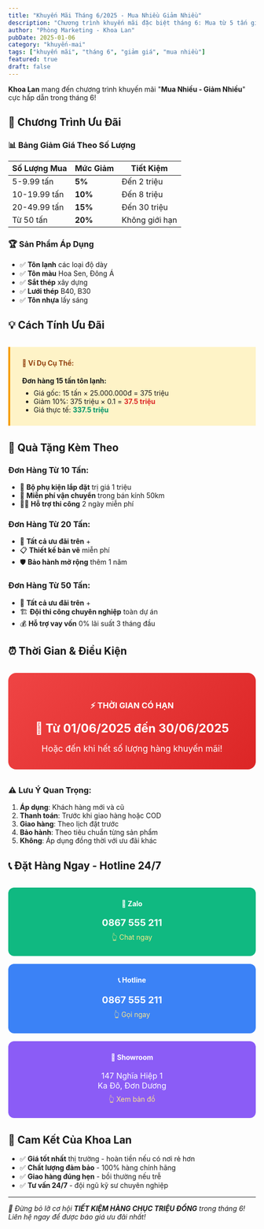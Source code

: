```yaml
---
title: "Khuyến Mãi Tháng 6/2025 - Mua Nhiều Giảm Nhiều"
description: "Chương trình khuyến mãi đặc biệt tháng 6: Mua từ 5 tấn giảm 5%, từ 10 tấn giảm 10%. Áp dụng cho tất cả sản phẩm tôn sắt thép."
author: "Phòng Marketing - Khoa Lan"
pubDate: 2025-01-06
category: "khuyến-mai"
tags: ["khuyến mãi", "tháng 6", "giảm giá", "mua nhiều"]
featured: true
draft: false
---
```



**Khoa Lan** mang đến chương trình khuyến mãi "**Mua Nhiều - Giảm Nhiều**" cực hấp dẫn trong tháng 6!

## 🎯 Chương Trình Ưu Đãi

### 📊 Bảng Giảm Giá Theo Số Lượng

| Số Lượng Mua | Mức Giảm | Tiết Kiệm |
|--------------|----------|-----------|
| 5-9.99 tấn | **5%** | Đến 2 triệu |
| 10-19.99 tấn | **10%** | Đến 8 triệu |
| 20-49.99 tấn | **15%** | Đến 30 triệu |
| Từ 50 tấn | **20%** | Không giới hạn |

### 🏆 Sản Phẩm Áp Dụng

- ✅ **Tôn lạnh** các loại độ dày
- ✅ **Tôn màu** Hoa Sen, Đông Á
- ✅ **Sắt thép** xây dựng
- ✅ **Lưới thép** B40, B30
- ✅ **Tôn nhựa** lấy sáng

## 💡 Cách Tính Ưu Đãi

<div style="background: #fef3c7; border-left: 4px solid #f59e0b; padding: 1.5rem; margin: 2rem 0;">
  <h4 style="color: #92400e; margin-top: 0;">📝 Ví Dụ Cụ Thể:</h4>
  <p style="margin-bottom: 0.5rem;"><strong>Đơn hàng 15 tấn tôn lạnh:</strong></p>
  <ul style="margin: 0;">
    <li>Giá gốc: 15 tấn × 25.000.000đ = 375 triệu</li>
    <li>Giảm 10%: 375 triệu × 0.1 = <strong style="color: #dc2626;">37.5 triệu</strong></li>
    <li>Giá thực tế: <strong style="color: #059669;">337.5 triệu</strong></li>
  </ul>
</div>

## 🎁 Quà Tặng Kèm Theo

### Đơn Hàng Từ 10 Tấn:
- 🔧 **Bộ phụ kiện lắp đặt** trị giá 1 triệu
- 🚚 **Miễn phí vận chuyển** trong bán kính 50km
- 👨‍🔧 **Hỗ trợ thi công** 2 ngày miễn phí

### Đơn Hàng Từ 20 Tấn:
- 🎯 **Tất cả ưu đãi trên** +
- 📋 **Thiết kế bản vẽ** miễn phí
- 🛡️ **Bảo hành mở rộng** thêm 1 năm

### Đơn Hàng Từ 50 Tấn:
- 🌟 **Tất cả ưu đãi trên** +
- 🏗️ **Đội thi công chuyên nghiệp** toàn dự án
- 💰 **Hỗ trợ vay vốn** 0% lãi suất 3 tháng đầu

## ⏰ Thời Gian & Điều Kiện

<div style="background: linear-gradient(135deg, #ef4444 0%, #dc2626 100%); color: white; padding: 2rem; border-radius: 1rem; text-align: center; margin: 2rem 0;">
  <h3 style="color: white; margin-bottom: 1rem;">⚡ THỜI GIAN CÓ HẠN</h3>
  <p style="font-size: 1.5rem; font-weight: bold; margin: 1rem 0;">
    📅 Từ 01/06/2025 đến 30/06/2025
  </p>
  <p style="margin: 0; font-size: 1.1rem;">
    Hoặc đến khi hết số lượng hàng khuyến mãi!
  </p>
</div>

### ⚠️ Lưu Ý Quan Trọng:

1. **Áp dụng**: Khách hàng mới và cũ
2. **Thanh toán**: Trước khi giao hàng hoặc COD
3. **Giao hàng**: Theo lịch đặt trước
4. **Bảo hành**: Theo tiêu chuẩn từng sản phẩm
5. **Không**: Áp dụng đồng thời với ưu đãi khác

## 📞 Đặt Hàng Ngay - Hotline 24/7

<div style="display: grid; grid-template-columns: repeat(auto-fit, minmax(250px, 1fr)); gap: 1rem; margin: 2rem 0;">
  <div style="background: #10b981; color: white; padding: 1.5rem; border-radius: 12px; text-align: center;">
    <h4 style="color: white; margin-top: 0;">📱 Zalo</h4>
    <p style="font-size: 1.2rem; font-weight: bold; margin: 0.5rem 0;">0867 555 211</p>
    <a href="https://zalo.me/0867555211" style="color: #fde68a; text-decoration: none;">👆 Chat ngay</a>
  </div>
  
  <div style="background: #3b82f6; color: white; padding: 1.5rem; border-radius: 12px; text-align: center;">
    <h4 style="color: white; margin-top: 0;">📞 Hotline</h4>
    <p style="font-size: 1.2rem; font-weight: bold; margin: 0.5rem 0;">0867 555 211</p>
    <a href="tel:0867555211" style="color: #fde68a; text-decoration: none;">👆 Gọi ngay</a>
  </div>
  
  <div style="background: #8b5cf6; color: white; padding: 1.5rem; border-radius: 12px; text-align: center;">
    <h4 style="color: white; margin-top: 0;">🏢 Showroom</h4>
    <p style="font-size: 1rem; margin: 0.5rem 0;">147 Nghĩa Hiệp 1<br/>Ka Đô, Đơn Dương</p>
    <a href="/contact" style="color: #fde68a; text-decoration: none;">👆 Xem bản đồ</a>
  </div>
</div>

## 🤝 Cam Kết Của Khoa Lan

- ✅ **Giá tốt nhất** thị trường - hoàn tiền nếu có nơi rẻ hơn
- ✅ **Chất lượng đảm bảo** - 100% hàng chính hãng
- ✅ **Giao hàng đúng hẹn** - bồi thường nếu trễ
- ✅ **Tư vấn 24/7** - đội ngũ kỹ sư chuyên nghiệp

---

*🎯 Đừng bỏ lỡ cơ hội **TIẾT KIỆM HÀNG CHỤC TRIỆU ĐỒNG** trong tháng 6! Liên hệ ngay để được báo giá ưu đãi nhất!* 